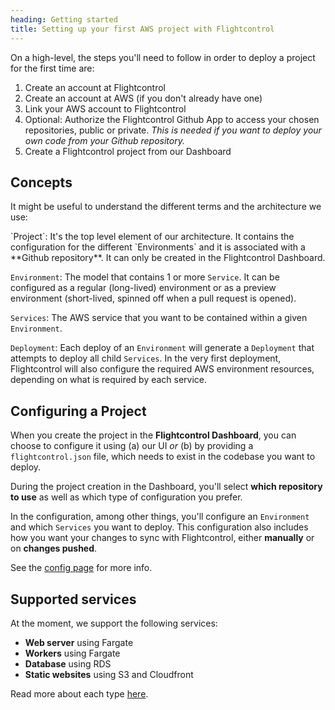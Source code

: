 ```yaml
---
heading: Getting started
title: Setting up your first AWS project with Flightcontrol
---
```



On a high-level, the steps you'll need to follow in order to deploy a project for the first time are:

1. Create an account at Flightcontrol
2. Create an account at AWS (if you don't already have one)
3. Link your AWS account to Flightcontrol
4. Optional: Authorize the Flightcontrol Github App to access your chosen repositories, public or private. _This is needed if you want to deploy your own code from your Github repository._
5. Create a Flightcontrol project from our Dashboard

## Concepts

It might be useful to understand the different terms and the architecture we use:

<Collapse title="Flightcontrol concepts">
`Project`: It's the top level element of our architecture. It contains the configuration for the different `Environments` and it is associated with a **Github repository**. It can only be created in the Flightcontrol Dashboard.

`Environment`: The model that contains 1 or more `Service`. It can be configured as a regular (long-lived) environment or as a preview environment (short-lived, spinned off when a pull request is opened).

`Services`: The AWS service that you want to be contained within a given `Environment`.

`Deployment`: Each deploy of an `Environment` will generate a `Deployment` that attempts to deploy all child `Services`. In the very first deployment, Flightcontrol will also configure the required AWS environment resources, depending on what is required by each service.

</Collapse>

## Configuring a Project

When you create the project in the **Flightcontrol Dashboard**, you can choose to configure it using (a) our UI _or_ (b) by providing a `flightcontrol.json` file, which needs to exist in the codebase you want to deploy.

During the project creation in the Dashboard, you'll select **which repository to use** as well as which type of configuration you prefer.

In the configuration, among other things, you'll configure an `Environment` and which `Services` you want to deploy. This configuration also includes how you want your changes to sync with Flightcontrol, either **manually** or on **changes pushed**.

See the [config page](/guides/config) for more info.

## Supported services

At the moment, we support the following services:

- **Web server** using Fargate
- **Workers** using Fargate
- **Database** using RDS
- **Static websites** using S3 and Cloudfront

Read more about each type [here](./services).

